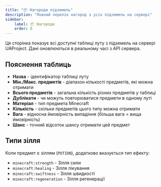 ```yaml
---
title: "📦 Нагороди підземель"
description: "Повний перелік нагород з усіх підземель на сервері"
sidebar:
    label: 📦 Нагороди
    order: 6
---
```



Ця сторінка показує всі доступні таблиці луту з підземель на сервері UAProject. Дані оновлюються в реальному часі з API сервера.

<LootTables />

## Пояснення таблиць

- **Назва** - ідентифікатор таблиці луту
- **Мін./Макс. предметів** - діапазон кількості предметів, які можна отримати
- **Всього предметів** - загальна кількість різних предметів у таблиці
- **Дублікати** - чи можуть повторюватися предмети в одному луті
- **Матеріал** - тип предмета Minecraft
- **Кількість** - скільки предметів цього типу можна отримати
- **Вага** - відносна ймовірність випадіння (більша вага = вища ймовірність)
- **Шанс** - точний відсоток шансу отримати цей предмет

## Типи зілля

Коли предмет є зіллям (`POTION`), додатково вказується тип ефекту:
- `minecraft:strength` - Зілля сили
- `minecraft:healing` - Зілля лікування
- `minecraft:swiftness` - Зілля швидкості  
- `minecraft:regeneration` - Зілля регенерації